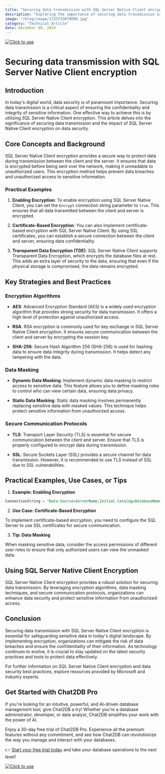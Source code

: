 ```yaml
---
title: "Securing data transmission with SQL Server Native Client encryption"
description: "Exploring the importance of securing data transmission using SQL Server Native Client encryption and its impact on data security."
image: "/blog/image/1733733070099.jpg"
category: "Technical Article"
date: December 09, 2024
---
```

[![Click to use](/image/blog/bg/chat2db1.png)](https://app.chat2db.ai/)
# Securing data transmission with SQL Server Native Client encryption


<Authors date="December 09, 2024">
  <Author name="Ethan Clarke" link="https://chat2db.ai" />
</Authors>

## Introduction

In today's digital world, data security is of paramount importance. Securing data transmission is a critical aspect of ensuring the confidentiality and integrity of sensitive information. One effective way to achieve this is by utilizing SQL Server Native Client encryption. This article delves into the significance of securing data transmission and the impact of SQL Server Native Client encryption on data security.

## Core Concepts and Background

SQL Server Native Client encryption provides a secure way to protect data during transmission between the client and the server. It ensures that data is encrypted before being sent over the network, making it unreadable to unauthorized users. This encryption method helps prevent data breaches and unauthorized access to sensitive information.

### Practical Examples

1. **Enabling Encryption**: To enable encryption using SQL Server Native Client, you can set the `Encrypt` connection string parameter to `true`. This ensures that all data transmitted between the client and server is encrypted.

2. **Certificate-Based Encryption**: You can also implement certificate-based encryption with SQL Server Native Client. By using SSL certificates, you can establish a secure connection between the client and server, ensuring data confidentiality.

3. **Transparent Data Encryption (TDE)**: SQL Server Native Client supports Transparent Data Encryption, which encrypts the database files at rest. This adds an extra layer of security to the data, ensuring that even if the physical storage is compromised, the data remains encrypted.

## Key Strategies and Best Practices

### Encryption Algorithms

- **AES**: Advanced Encryption Standard (AES) is a widely used encryption algorithm that provides strong security for data transmission. It offers a high level of protection against unauthorized access.

- **RSA**: RSA encryption is commonly used for key exchange in SQL Server Native Client encryption. It ensures secure communication between the client and server by encrypting the session key.

- **SHA-256**: Secure Hash Algorithm 256 (SHA-256) is used for hashing data to ensure data integrity during transmission. It helps detect any tampering with the data.

### Data Masking

- **Dynamic Data Masking**: Implement dynamic data masking to restrict access to sensitive data. This feature allows you to define masking rules to control who can view certain data, ensuring data privacy.

- **Static Data Masking**: Static data masking involves permanently replacing sensitive data with masked values. This technique helps protect sensitive information from unauthorized access.

### Secure Communication Protocols

- **TLS**: Transport Layer Security (TLS) is essential for secure communication between the client and server. Ensure that TLS is properly configured to encrypt data during transmission.

- **SSL**: Secure Sockets Layer (SSL) provides a secure channel for data transmission. However, it is recommended to use TLS instead of SSL due to SSL vulnerabilities.

## Practical Examples, Use Cases, or Tips

1. **Example: Enabling Encryption**

```sql
ConnectionString = "Data Source=ServerName;Initial Catalog=DatabaseName;User ID=UserName;Password=Password;Encrypt=true;";
```

2. **Use Case: Certificate-Based Encryption**

To implement certificate-based encryption, you need to configure the SQL Server to use SSL certificates for secure communication.

3. **Tip: Data Masking**

When masking sensitive data, consider the access permissions of different user roles to ensure that only authorized users can view the unmasked data.

## Using SQL Server Native Client Encryption

SQL Server Native Client encryption provides a robust solution for securing data transmission. By leveraging encryption algorithms, data masking techniques, and secure communication protocols, organizations can enhance data security and protect sensitive information from unauthorized access.

## Conclusion

Securing data transmission with SQL Server Native Client encryption is essential for safeguarding sensitive data in today's digital landscape. By implementing encryption, organizations can mitigate the risk of data breaches and ensure the confidentiality of their information. As technology continues to evolve, it is crucial to stay updated on the latest security practices and tools to protect data effectively.

For further information on SQL Server Native Client encryption and data security best practices, explore resources provided by Microsoft and industry experts.

## Get Started with Chat2DB Pro

If you're looking for an intuitive, powerful, and AI-driven database management tool, give Chat2DB a try! Whether you're a database administrator, developer, or data analyst, Chat2DB simplifies your work with the power of AI.

Enjoy a 30-day free trial of Chat2DB Pro. Experience all the premium features without any commitment, and see how Chat2DB can revolutionize the way you manage and interact with your databases.

👉 [Start your free trial today](https://app.chat2db.ai/) and take your database operations to the next level!

[![Click to use](/image/blog/bg/chat2db.jpg)](https://app.chat2db.ai/)
